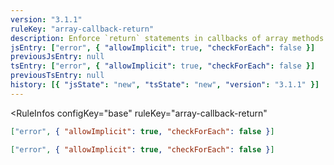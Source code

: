 ```yaml
---
version: "3.1.1"
ruleKey: "array-callback-return"
description: Enforce `return` statements in callbacks of array methods
jsEntry: ["error", { "allowImplicit": true, "checkForEach": false }]
previousJsEntry: null
tsEntry: ["error", { "allowImplicit": true, "checkForEach": false }]
previousTsEntry: null
history: [{ "jsState": "new", "tsState": "new", "version": "3.1.1" }]
---
```


<RuleInfos 
  configKey="base" 
  ruleKey="array-callback-return" 
>

```json
["error", { "allowImplicit": true, "checkForEach": false }]
```

```json
["error", { "allowImplicit": true, "checkForEach": false }]
```

</RuleInfos>
